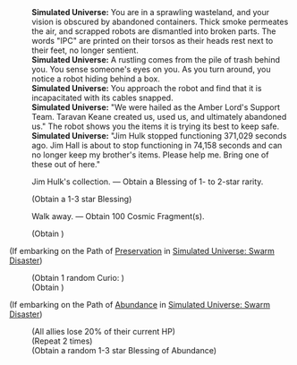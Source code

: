 {{Dialogue Start}}
:'''Simulated Universe:''' You are in a sprawling wasteland, and your vision is obscured by abandoned containers. Thick smoke permeates the air, and scrapped robots are dismantled into broken parts. The words "IPC" are printed on their torsos as their heads rest next to their feet, no longer sentient.
:'''Simulated Universe:''' A rustling comes from the pile of trash behind you. You sense someone's eyes on you. As you turn around, you notice a robot hiding behind a box.
:'''Simulated Universe:''' You approach the robot and find that it is incapacitated with its cables snapped.
:'''Simulated Universe:''' "We were hailed as the Amber Lord's Support Team. Taravan Keane created us, used us, and ultimately abandoned us." The robot shows you the items it is trying its best to keep safe.
:'''Simulated Universe:''' "Jim Hulk stopped functioning 371,029 seconds ago. Jim Hall is about to stop functioning in 74,158 seconds and can no longer keep my brother's items. Please help me. Bring one of these out of here."
:{{DIcon|Star}} Jim Hulk's collection. &mdash; Obtain a Blessing of 1- to 2-star rarity.
:;(Obtain a 1-3 star Blessing)
:{{DIcon|Star}} Walk away. &mdash; Obtain 100 Cosmic Fragment(s).
:;(Obtain {{Item|Cosmic Fragment|20|x=100}})
;(If embarking on the Path of [[Simulated Universe: Swarm Disaster/Paths#Preservation|Preservation]] in [[Simulated Universe: Swarm Disaster]])
:{{SU Special Dialogue|Preservation|Preserve Jim Hulk's remains.|Obtain Curio: Tonic of Efficacious Chaos. Receive 100 Cosmic Fragment(s).}}
:;(Obtain 1 random Curio&colon; {{Item|Tonic of Efficacious Chaos|20|type=Curio}})
:;(Obtain {{Item|Cosmic Fragment|20|x=100}})
;(If embarking on the Path of [[Simulated Universe: Swarm Disaster/Paths#Abundance|Abundance]] in [[Simulated Universe: Swarm Disaster]])
:{{SU Special Dialogue|Abundance|Pay the price... Continue its operation.|All characters lose HP equal to 20% of their current HP, and obtain 2 random Blessing of Abundance.}}
:;(All allies lose 20% of their current HP)
:;(Repeat 2 times)
:;(Obtain a random 1-3 star Blessing of Abundance)
{{Dialogue End}}